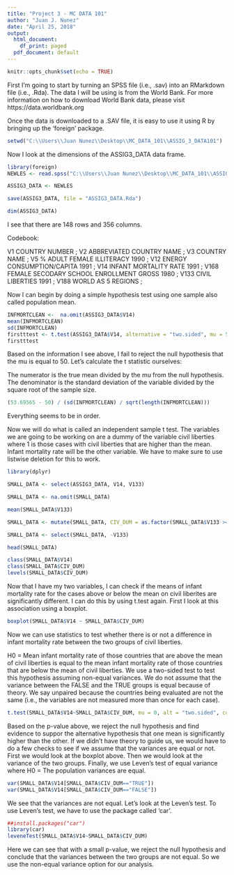 ```yaml
---
title: "Project 3 - MC DATA 101"
author: "Juan J. Nunez"
date: "April 25, 2018"
output:
  html_document:
    df_print: paged
  pdf_document: default
---
```


```r
knitr::opts_chunk$set(echo = TRUE)
```




First I'm going to start by turning an SPSS file (i.e., .sav) into an RMarkdown file (i.e., .Rda). The data I will be using is from the World Bank. For more information on how to download World Bank data, please visit https://data.worldbank.org

Once the data is downloaded to a .SAV file, it is easy to use it using R by bringing up the 'foreign' package.


```r
setwd("C:\\Users\\Juan Nunez\\Desktop\\MC_DATA_101\\ASSIG_3_DATA101")

```



Now I look at the dimensions of the ASSIG3_DATA data frame.



```r
library(foreign)
NEWLES <- read.spss("C:\\Users\\Juan Nunez\\Desktop\\MC_DATA_101\\ASSIG_3_DATA101\\LES101.SAV", use.value.labels=TRUE, to.data.frame=TRUE)

ASSIG3_DATA <- NEWLES

save(ASSIG3_DATA, file = "ASSIG3_DATA.Rda")

dim(ASSIG3_DATA)
```

I see that there are 148 rows and 356 columns.

Codebook:

V1 COUNTRY NUMBER ; 
V2 ABBREVIATED COUNTRY NAME ; 
V3 COUNTRY NAME ; 
V5 % ADULT FEMALE ILLITERACY 1990 ; 
V12 ENERGY CONSUMPTION/CAPITA 1991 ; 
V14 INFANT MORTALITY RATE 1991 ; 
V168 FEMALE SECODARY SCHOOL ENROLLMENT GROSS 1980 ; 
V133 CIVIL LIBERTIES 1991 ; 
V188 WORLD AS 5 REGIONS ;


Now I can begin by doing a simple hypothesis test using one sample also called population mean.


```r
INFMORTCLEAN <-  na.omit(ASSIG3_DATA$V14)
mean(INFMORTCLEAN)
sd(INFMORTCLEAN)
firstttest <- t.test(ASSIG3_DATA$V14, alternative = "two.sided", mu = 50, conf.int = 0.95)
firstttest
```

Based on the information I see above, I fail to reject the null hypothesis that the mu is equal to 50. Let's calculate the t statistic ourselves:


The numerator is the true mean divided by the mu from the null hypothesis. The denominator is the standard deviation of the variable divided by the square root of the sample size.

```r
(53.69565 - 50) / (sd(INFMORTCLEAN) / sqrt(length(INFMORTCLEAN)))
```

Everything seems to be in order.

Now we will do what is called an independent sample t test. The variables we are going to be working on are a dummy of the variable civil liberties where 1 is those cases with civil liberties that are higher than the mean. Infant mortality rate will be the other variable. We have to make sure to use listwise deletion for this to work.

```r
library(dplyr)

SMALL_DATA <- select(ASSIG3_DATA, V14, V133) 

SMALL_DATA <- na.omit(SMALL_DATA)

mean(SMALL_DATA$V133)

SMALL_DATA <- mutate(SMALL_DATA, CIV_DUM = as.factor(SMALL_DATA$V133 >= mean(SMALL_DATA$V133))) 

SMALL_DATA <- select(SMALL_DATA, -V133)

head(SMALL_DATA)

class(SMALL_DATA$V14)
class(SMALL_DATA$CIV_DUM)
levels(SMALL_DATA$CIV_DUM)

```

Now that I have my two variables, I can check if the means of infant mortality rate for the cases above or below the mean on civil liberites are significantly different. I can do this by using t.test again. First I look at this association using a boxplot.


```r
boxplot(SMALL_DATA$V14 ~ SMALL_DATA$CIV_DUM)

```

Now we can use statistics to test whether there is or not a difference in infant mortality rate between the two groups of civil liberties.

H0 = Mean infant mortality rate of those countries that are above the mean of civil liberties is equal to the mean infant mortality rate of those countries that are below the mean of civil liberties. We use a two-sided test to test this hypothesis assuming non-equal variances. We do not assume that the variance between the FALSE and the TRUE groups is equal because of theory. We say unpaired because the countries being evaluated are not the same (i.e., the variables are not measured more than once for each case).


```r
t.test(SMALL_DATA$V14~SMALL_DATA$CIV_DUM, mu = 0, alt = "two.sided", conf.int = .95, var.eq=FALSE, paired=FALSE)
```

Based on the p-value above, we reject the null hypothesis and find evidence to suppor the alternative hypothesis that one mean is significantly higher than the other. If we didn't have theory to guide us, we would have to do a few checks to see if we assume that the variances are equal or not. First we would look at the boxplot above. Then we would look at the variance of the two groups. Finally, we use Leven's test of equal variance where H0 = The population variances are equal. 

```r
var(SMALL_DATA$V14[SMALL_DATA$CIV_DUM=="TRUE"])
var(SMALL_DATA$V14[SMALL_DATA$CIV_DUM=="FALSE"])
```

We see that the variances are not equal. Let's look at the Leven's test. To use Leven's test, we have to use the package called 'car'.


```r
##install.packages("car")
library(car)
leveneTest(SMALL_DATA$V14~SMALL_DATA$CIV_DUM)
```

Here we can see that with a small p-value, we reject the null hypothesis and conclude that the variances between the two groups are not equal. So we use the non-equal variance option for our analysis.